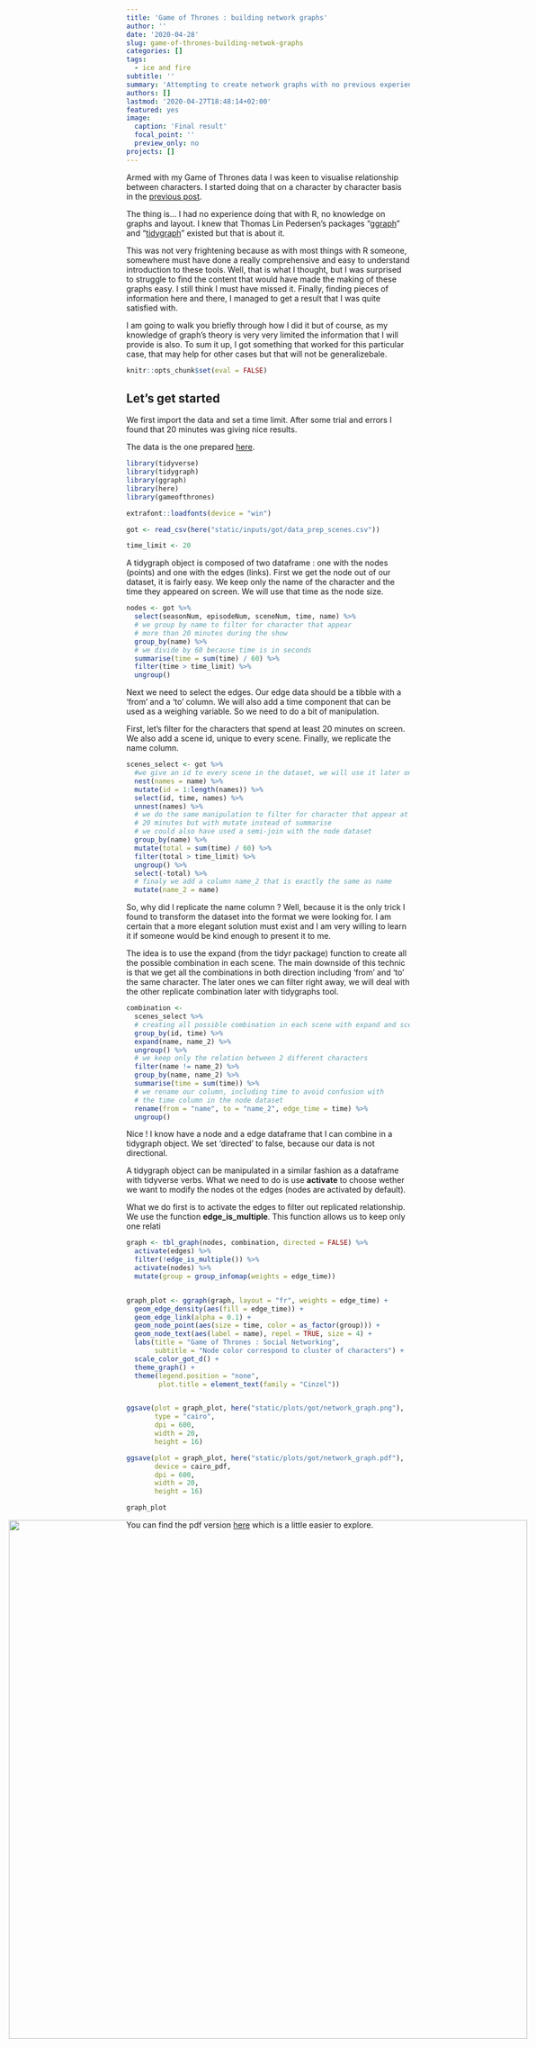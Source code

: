 ```yaml
---
title: 'Game of Thrones : building network graphs'
author: ''
date: '2020-04-28'
slug: game-of-thrones-building-netwok-graphs
categories: []
tags:
  - ice and fire
subtitle: ''
summary: 'Attempting to create network graphs with no previous experience or knowledge'
authors: []
lastmod: '2020-04-27T18:48:14+02:00'
featured: yes
image:
  caption: 'Final result'
  focal_point: ''
  preview_only: no
projects: []
---
```


Armed with my Game of Thrones data I was keen to visualise relationship between characters. I started doing that on a character by character basis in the [previous post](post/game-of-thrones-character-profile-interactive-rmarkdown/).  

The thing is... I had no experience doing that with R, no knowledge on graphs and layout. I knew that Thomas Lin Pedersen's packages "[ggraph](https://www.data-imaginist.com/2017/ggraph-introduction-layouts/)" and "[tidygraph](https://www.data-imaginist.com/2017/introducing-tidygraph/)" existed but that is about it.  

This was not very frightening because as with most things with R someone, somewhere must have done a really comprehensive and easy to understand introduction to these tools. Well, that is what I thought, but I was surprised to struggle to find the content that would have made the making of these graphs easy. I still think I must have missed it. Finally, finding pieces of information here and there, I managed to get a result that I was quite satisfied with.  

I am going to walk you briefly through how I did it but of course, as my knowledge of graph's theory is very very limited the information that I will provide is also. To sum it up, I got something that worked for this particular case, that may help for other cases but that will not be generalizebale.

```r
knitr::opts_chunk$set(eval = FALSE)
```


## Let's get started 
We first import the data and set a time limit. After some trial and errors I found that 20 minutes was giving nice results.

The data is the one prepared [here](/post/game-of-thrones-data-wrangling-and-some-viz/).

```r
library(tidyverse)
library(tidygraph)
library(ggraph)
library(here)
library(gameofthrones)

extrafont::loadfonts(device = "win")

got <- read_csv(here("static/inputs/got/data_prep_scenes.csv"))

time_limit <- 20
```


A tidygraph object is composed of two dataframe : one with the nodes (points) and one with the edges (links).
First we get the node out of our dataset, it is fairly easy. We keep only the name of the character and the time they appeared on screen. We will use that time as the node size.

```r
nodes <- got %>% 
  select(seasonNum, episodeNum, sceneNum, time, name) %>% 
  # we group by name to filter for character that appear 
  # more than 20 minutes during the show
  group_by(name) %>%
  # we divide by 60 because time is in seconds
  summarise(time = sum(time) / 60) %>%
  filter(time > time_limit) %>% 
  ungroup()
```


Next we need to select the edges. Our edge data should be a tibble with a 'from' and a 'to' column. We will also add a time component that can be used as a weighing variable. So we need to do a bit of manipulation.


First, let's filter for the characters that spend at least 20 minutes on screen. We also add a scene id, unique to every scene. Finally, we replicate the name column.

```r
scenes_select <- got %>% 
  #we give an id to every scene in the dataset, we will use it later on
  nest(names = name) %>% 
  mutate(id = 1:length(names)) %>% 
  select(id, time, names) %>% 
  unnest(names) %>% 
  # we do the same manipulation to filter for character that appear at least
  # 20 minutes but with mutate instead of summarise
  # we could also have used a semi-join with the node dataset
  group_by(name) %>% 
  mutate(total = sum(time) / 60) %>% 
  filter(total > time_limit) %>% 
  ungroup() %>% 
  select(-total) %>% 
  # finaly we add a column name_2 that is exactly the same as name
  mutate(name_2 = name)
```

So, why did I replicate the name column ? Well, because it is the only trick I found to transform the dataset into the format we were looking for. I am certain that a more elegant solution must exist and I am very willing to learn it if someone would be kind enough to present it to me.  

The idea is to use the expand (from the tidyr package) function to create all the possible combination in each scene. The main downside of this technic is that we get all the combinations in both direction including 'from' and 'to' the same character. The later ones we can filter right away, we will deal with the other replicate combination later with tidygraphs tool.

```r
combination <- 
  scenes_select %>% 
  # creating all possible combination in each scene with expand and scene id
  group_by(id, time) %>% 
  expand(name, name_2) %>% 
  ungroup() %>% 
  # we keep only the relation between 2 different characters
  filter(name != name_2) %>% 
  group_by(name, name_2) %>% 
  summarise(time = sum(time)) %>% 
  # we rename our column, including time to avoid confusion with 
  # the time column in the node dataset
  rename(from = "name", to = "name_2", edge_time = time) %>% 
  ungroup()
```

Nice ! I know have a node and a edge dataframe that I can combine in a tidygraph object.
We set 'directed' to false, because our data is not directional.  

A tidygraph object can be manipulated in a similar fashion as a dataframe with tidyverse verbs. What we need to do is use **activate** to choose wether we want to modify the nodes ot the edges (nodes are activated by default).  

What we do first is to activate the edges to filter out replicated relationship. We use the function **edge_is_multiple**. This function allows us to keep only one relati

```r
graph <- tbl_graph(nodes, combination, directed = FALSE) %>% 
  activate(edges) %>% 
  filter(!edge_is_multiple()) %>% 
  activate(nodes) %>% 
  mutate(group = group_infomap(weights = edge_time))


graph_plot <- ggraph(graph, layout = "fr", weights = edge_time) +
  geom_edge_density(aes(fill = edge_time)) +
  geom_edge_link(alpha = 0.1) +
  geom_node_point(aes(size = time, color = as_factor(group))) +
  geom_node_text(aes(label = name), repel = TRUE, size = 4) +
  labs(title = "Game of Thrones : Social Networking",
       subtitle = "Node color correspond to cluster of characters") +
  scale_color_got_d() +
  theme_graph() +
  theme(legend.position = "none",
        plot.title = element_text(family = "Cinzel")) 


ggsave(plot = graph_plot, here("static/plots/got/network_graph.png"), 
       type = "cairo", 
       dpi = 600,
       width = 20, 
       height = 16)

ggsave(plot = graph_plot, here("static/plots/got/network_graph.pdf"), 
       device = cairo_pdf, 
       dpi = 600,
       width = 20, 
       height = 16)

graph_plot

```



<img style="position: absolute; left:2vw; width:96vw;" src="/plots/got/network.png">

You can find the pdf version [here](/plots/got/network.pdf) which is a little easier to explore.

